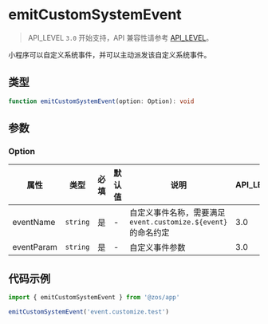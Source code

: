 # emitCustomSystemEvent

> API_LEVEL `3.0` 开始支持，API 兼容性请参考 [API_LEVEL](../../../../guides/framework/device/compatibility.md)。

小程序可以自定义系统事件，并可以主动派发该自定义系统事件。

## 类型

```ts
function emitCustomSystemEvent(option: Option): void
```

## 参数

### Option

| 属性       | 类型                | 必填 | 默认值 | 说明                                                           | API_LEVEL |
| ---------- | ------------------- | ---- | ------ | -------------------------------------------------------------- | --------- |
| eventName  | <code>string</code> | 是   | -      | 自定义事件名称，需要满足 `event.customize.${event}` 的命名约定 | 3.0       |
| eventParam | <code>string</code> | 是   | -      | 自定义事件参数                                                 | 3.0       |

## 代码示例

```js
import { emitCustomSystemEvent } from '@zos/app'

emitCustomSystemEvent('event.customize.test')
```
